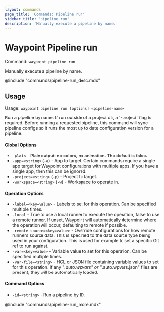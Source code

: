 ```yaml
---
layout: commands
page_title: 'Commands: Pipeline run'
sidebar_title: 'pipeline run'
description: 'Manually execute a pipeline by name.'
---
```


# Waypoint Pipeline run

Command: `waypoint pipeline run`

Manually execute a pipeline by name.

@include "commands/pipeline-run_desc.mdx"

## Usage

Usage: `waypoint pipeline run [options] <pipeline-name>`

Run a pipeline by name. If run outside of a project dir, a '-project' flag is
required. Before running a requested pipeline, this command will sync
pipeline configs so it runs the most up to date configuration version for a
pipeline.

#### Global Options

- `-plain` - Plain output: no colors, no animation. The default is false.
- `-app=<string>` (`-a`) - App to target. Certain commands require a single app target for Waypoint configurations with multiple apps. If you have a single app, then this can be ignored.
- `-project=<string>` (`-p`) - Project to target.
- `-workspace=<string>` (`-w`) - Workspace to operate in.

#### Operation Options

- `-label=<key=value>` - Labels to set for this operation. Can be specified multiple times.
- `-local` - True to use a local runner to execute the operation, false to use a remote runner.
  If unset, Waypoint will automatically determine where the operation will occur,
  defaulting to remote if possible.
- `-remote-source=<key=value>` - Override configurations for how remote runners source data. This is specified to the data source type being used in your configuration. This is used for example to set a specific Git ref to run against.
- `-var=<key=value>` - Variable value to set for this operation. Can be specified multiple times.
- `-var-file=<string>` - HCL or JSON file containing variable values to set for this operation. If any "_.auto.wpvars" or "_.auto.wpvars.json" files are present, they will be automatically loaded.

#### Command Options

- `-id=<string>` - Run a pipeline by ID.

@include "commands/pipeline-run_more.mdx"
